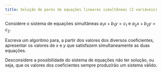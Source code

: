 ```yaml
---
title: Solução de pares de equações lineares simultâneas (2 variáveis)
---
```

::: {#exr-0067}
Considere o sistema de equações simultâneas $a_1x + b_1y = c_1$ e $a_2x + b_2y = c_2$.

Escreva um algoritmo para, a partir dos valores dos diversos coeficientes, apresentar os valores de $x$ e $y$ que satisfazem simultaneamente as duas equações.

Desconsidere a possibilidade do sistema de equações não ter solução, ou seja, que os valores dos coeficientes sempre produzirão um sistema válido.
:::